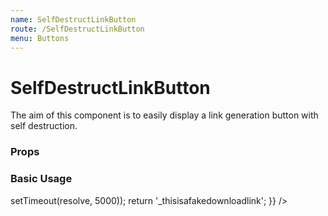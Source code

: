 ```yaml
---
name: SelfDestructLinkButton
route: /SelfDestructLinkButton
menu: Buttons
---
```



# SelfDestructLinkButton

The aim of this component is to easily display a link generation button with self destruction.

### Props

<Props of={SelfDestructLinkButton} />

### Basic Usage

<Playground>
  <SelfDestructLinkButton
    generate={async function () {
      console.log('Simulate Asynchronous behaviour');
      await new Promise((resolve) => setTimeout(resolve, 5000));
      return '_thisisafakedownloadlink';
    }}
  />
</Playground>
